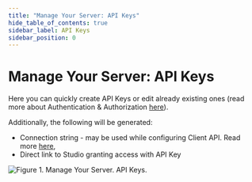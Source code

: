 ```yaml
---
title: "Manage Your Server: API Keys"
hide_table_of_contents: true
sidebar_label: API Keys
sidebar_position: 0
---
```



# Manage Your Server: API Keys

Here you can quickly create API Keys or edit already existing ones (read more about Authentication & Authorization [here](../../server/configuration/authentication-and-authorization.mdx)).

Additionally, the following will be generated:

- Connection string - may be used while configuring Client API. Read more [here](../../client-api/setting-up-connection-string.mdx),
- Direct link to Studio granting access with API Key

![Figure 1. Manage Your Server. API Keys.](./assets/manage_your_server-api-keys-1.png)

